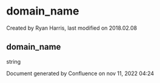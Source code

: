 
# domain_name 

 Created by  Ryan Harris, last modified on 2018.02.08

## domain_name

string

Document generated by Confluence on nov 11, 2022 04:24
